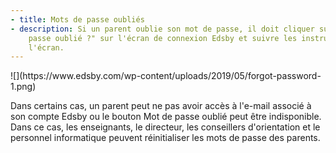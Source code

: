 ```yaml
---
- title: Mots de passe oubliés
- description: Si un parent oublie son mot de passe, il doit cliquer sur "Mot de
    passe oublié ?" sur l'écran de connexion Edsby et suivre les instructions à
    l'écran.
---
```


<Frame>
  ![](https://www.edsby.com/wp-content/uploads/2019/05/forgot-password-1.png)
</Frame>

Dans certains cas, un parent peut ne pas avoir accès à l'e-mail associé à son compte Edsby ou le bouton Mot de passe oublié peut être indisponible. Dans ce cas, les enseignants, le directeur, les conseillers d'orientation et le personnel informatique peuvent réinitialiser les mots de passe des parents.
